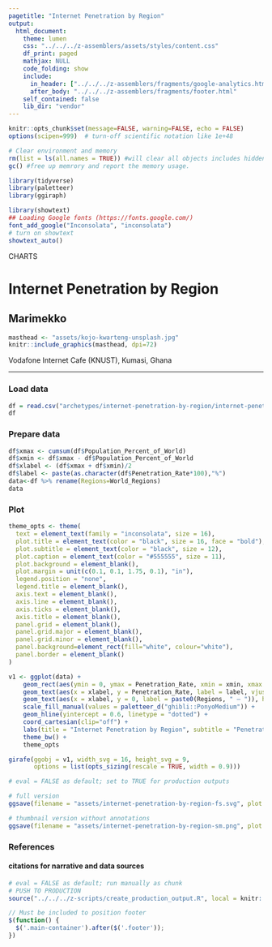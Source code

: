 ```yaml
---
pagetitle: "Internet Penetration by Region"
output:
  html_document:
    theme: lumen
    css: "../../../z-assemblers/assets/styles/content.css"
    df_print: paged
    mathjax: NULL
    code_folding: show
    include:
      in_header: ["../../../z-assemblers/fragments/google-analytics.html", "../../../z-assemblers/fragments/header.html"]
      after_body: "../../../z-assemblers/fragments/footer.html"
    self_contained: false
    lib_dir: "vendor"
---
```


```r

knitr::opts_chunk$set(message=FALSE, warning=FALSE, echo = FALSE)
options(scipen=999)  # turn-off scientific notation like 1e+48

# Clear environment and memory
rm(list = ls(all.names = TRUE)) #will clear all objects includes hidden objects.
gc() #free up memrory and report the memory usage.

library(tidyverse)
library(paletteer)
library(ggiraph)

library(showtext)
## Loading Google fonts (https://fonts.google.com/)
font_add_google("Inconsolata", "inconsolata")
# turn on showtext
showtext_auto()

```

<div class="activity">
CHARTS
</div>

# Internet Penetration by Region
## Marimekko

```r

masthead <- "assets/kojo-kwarteng-unsplash.jpg"
knitr::include_graphics(masthead, dpi=72)

```

<div class="figure-text">Vodafone Internet Cafe (KNUST), Kumasi, Ghana</div>

***

### Load data


```r

df = read.csv("archetypes/internet-penetration-by-region/internet-penetration-by-region.csv", header = TRUE)
df

```

### Prepare data

```r

df$xmax <- cumsum(df$Population_Percent_of_World)
df$xmin <- df$xmax - df$Population_Percent_of_World
df$xlabel <- (df$xmax + df$xmin)/2
df$label <- paste(as.character(df$Penetration_Rate*100),"%")
data<-df %>% rename(Regions=World_Regions)
data

```

### Plot

```r

theme_opts <- theme(
  text = element_text(family = "inconsolata", size = 16), 
  plot.title = element_text(color = "black", size = 16, face = "bold"),
  plot.subtitle = element_text(color = "black", size = 12),
  plot.caption = element_text(color = "#555555", size = 11),
  plot.background = element_blank(),
  plot.margin = unit(c(0.1, 0.1, 1.75, 0.1), "in"),
  legend.position = "none",
  legend.title = element_blank(),
  axis.text = element_blank(),
  axis.line = element_blank(),
  axis.ticks = element_blank(),
  axis.title = element_blank(),
  panel.grid = element_blank(),
  panel.grid.major = element_blank(),
  panel.grid.minor = element_blank(),
  panel.background=element_rect(fill="white", colour="white"),
  panel.border = element_blank()
)

v1 <- ggplot(data) +
    geom_rect(aes(ymin = 0, ymax = Penetration_Rate, xmin = xmin, xmax = xmax, fill = Regions), color = "white", alpha = 0.7) + 
    geom_text(aes(x = xlabel, y = Penetration_Rate, label = label, vjust = -1), position = "identity", color = "black", size = 3, family = "inconsolata" ) +
    geom_text(aes(x = xlabel, y = 0, label = paste0(Regions, " — ")), hjust = 1.0, vjust = 0.5, position = "identity", color = "black", size = 3.5, angle = 90, family = "inconsolata" ) +
    scale_fill_manual(values = paletteer_d("ghibli::PonyoMedium")) +
    geom_hline(yintercept = 0.6, linetype = "dotted") +
    coord_cartesian(clip="off") +
    labs(title = "Internet Penetration by Region", subtitle = "Penetration_Rate vs Population_Percent") +
    theme_bw() +
    theme_opts

girafe(ggobj = v1, width_svg = 16, height_svg = 9,
       options = list(opts_sizing(rescale = TRUE, width = 0.9)))

```


```r

# eval = FALSE as default; set to TRUE for production outputs

# full version
ggsave(filename = "assets/internet-penetration-by-region-fs.svg", plot = v1, width=1280/72, height=720/72)

# thumbnail version without annotations
ggsave(filename = "assets/internet-penetration-by-region-sm.png", plot = v1, width=4, height=2.25)

```


### References
#### citations for narrative and data sources


```r

# eval = FALSE as default; run manually as chunk
# PUSH TO PRODUCTION
source("../../../z-scripts/create_production_output.R", local = knitr::knit_global())

```


```js

// Must be included to position footer
$(function() {
  $('.main-container').after($('.footer'));
})

```


